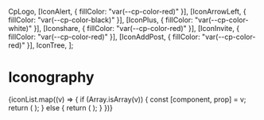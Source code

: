
<Meta title="Iconography" />

  CpLogo,
  [IconAlert, { fillColor: "var(--cp-color-red)" }],
  [IconArrowLeft, { fillColor: "var(--cp-color-black)" }],
  [IconPlus, { fillColor: "var(--cp-color-white)" }],
  [Iconshare, { fillColor: "var(--cp-color-red)" }],
  [IconInvite, { fillColor: "var(--cp-color-red)" }],
  [IconAddPost, { fillColor: "var(--cp-color-red)" }],
  IconTree,
];

# Iconography

<IconGallery>
  {iconList.map((v) => {
    if (Array.isArray(v)) {
      const [component, prop] = v;
      return (
        <IconItem name={component.name} key={component.name}>
          <IconExample component={component} prop={props} />
        </IconItem>
      );
    } else {
      return (
        <IconItem name={v.name} key={v.name}>
          <IconExample component={v} />
        </IconItem>
      );
    }
  })}
</IconGallery>
